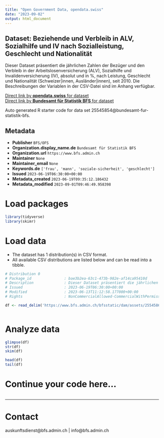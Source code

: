 ```yaml
---
title: "Open Government Data, opendata.swiss"
date: "2023-09-02"
output: html_document
---
```


## Dataset: Beziehende und Verbleib in ALV, Sozialhilfe und IV nach Sozialleistung, Geschlecht und Nationalität

Dieser Dataset präsentiert die jährlichen Zahlen der Bezüger und den Verbleib in der Arbeitslosenversicherung (ALV), Sozialhilfe und Invalidenversicherung (IV), absolut und in %, nach Leistung, Geschlecht und Nationalität (Schweizer|innen, Ausländer|innen), seit 2010. Die Beschreibungen der Variablen in der CSV-Datei sind im Anhang verfügbar.

[Direct link by **opendata.swiss** for dataset](https://opendata.swiss/de/dataset/beziehende-und-verbleib-in-alv-sozialhilfe-und-iv-nach-sozialleistung-geschlecht-und-nationalit2)<br>
[Direct link by **Bundesamt für Statistik BFS** for dataset](https://www.bfs.admin.ch/asset/de/ts-x-13.06.02.04)

Auto generated R starter code for data set 25545854@bundesamt-fur-statistik-bfs.

## Metadata

- **Publisher** `BFS/OFS`
- **Organization.display_name.de** `Bundesamt für Statistik BFS`
- **Organization.url** `https://www.bfs.admin.ch`
- **Maintainer** `None`
- **Maintainer_email** `None`
- **Keywords.de** `['frau', 'mann', 'soziale-sicherheit', 'geschlecht']`
- **Issued** `2023-06-19T06:30:00+00:00`
- **Metadata_created** `2023-06-19T09:35:12.186432`
- **Metadata_modified** `2023-09-01T09:46:49.958398`


# Load packages

```r

library(tidyverse)
library(skimr)

```

# Load data

-   The dataset has 1 distribution(s) in CSV format.
-   All available CSV distributions are listed below and can be read into a tibble.

```r

# Distribution 0
# Package_id               : bae3b2ea-63c1-473b-982e-af14ca95410d
# Description              : Dieser Dataset präsentiert die jährlichen Zahlen der Bezüger und den Verbleib in der Arbeitslosenversicherung (ALV), Sozialhilfe und Invalidenversicherung (IV), absolut und in %, nach Leistung, Geschlecht und Nationalität (Schweizer\innen, Ausländer\innen), seit 2010. Die Beschreibungen der Variablen in der CSV-Datei sind im Anhang verfügbar.
# Issued                   : 2023-06-19T06:30:00+00:00
# Modified                 : 2023-06-13T11:12:58.177000+00:00
# Rights                   : NonCommercialAllowed-CommercialWithPermission-ReferenceRequired

df <- read_delim('https://www.bfs.admin.ch/bfsstatic/dam/assets/25545863/master')



```

# Analyze data

```r

glimpse(df)
str(df)
skim(df)

head(df)
tail(df)

```

# Continue your code here...

```r

```

------------------------------------------------------------------------

# Contact

auskunftsdienst@bfs.admin.ch | info@bfs.admin.ch

